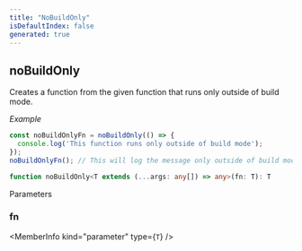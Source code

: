 ```yaml
---
title: "NoBuildOnly"
isDefaultIndex: false
generated: true
---
```



<!-- This file was generated from the CommandKit source. Do not modify. Instead, re-run the "docgen" script -->


## noBuildOnly

<GenerationInfo sourceFile="packages/commandkit/src/utils/utilities.ts" sourceLine="207" packageName="commandkit" />

Creates a function from the given function that runs only outside of build mode.



*Example*

```ts
const noBuildOnlyFn = noBuildOnly(() => {
  console.log('This function runs only outside of build mode');
});
noBuildOnlyFn(); // This will log the message only outside of build mode
```

```ts title="Signature"
function noBuildOnly<T extends (...args: any[]) => any>(fn: T): T
```
Parameters

### fn

<MemberInfo kind="parameter" type={`T`} />

